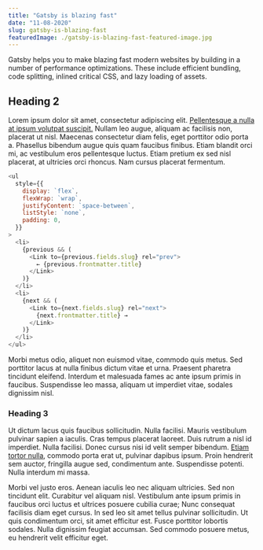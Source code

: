 ---
title: "Gatsby is blazing fast"
date: "11-08-2020"
slug: gatsby-is-blazing-fast
featuredImage: ./gatsby-is-blazing-fast-featured-image.jpg
---

Gatsby helps you to make blazing fast modern websites by building in a number of performance optimizations. These include efficient bundling, code splitting, inlined critical CSS, and lazy loading of assets.

## Heading 2

Lorem ipsum dolor sit amet, consectetur adipiscing elit. [Pellentesque a nulla at ipsum volutpat suscipit.]() Nullam leo augue, aliquam ac facilisis non, placerat ut nisl. Maecenas consectetur diam felis, eget porttitor odio porta a. Phasellus bibendum augue quis quam faucibus finibus. Etiam blandit orci mi, ac vestibulum eros pellentesque luctus. Etiam pretium ex sed nisl placerat, at ultricies orci rhoncus. Nam cursus placerat fermentum.

```js
<ul
  style={{
    display: `flex`,
    flexWrap: `wrap`,
    justifyContent: `space-between`,
    listStyle: `none`,
    padding: 0,
  }}
>
  <li>
    {previous && (
      <Link to={previous.fields.slug} rel="prev">
        ← {previous.frontmatter.title}
      </Link>
    )}
  </li>
  <li>
    {next && (
      <Link to={next.fields.slug} rel="next">
        {next.frontmatter.title} →
      </Link>
    )}
  </li>
</ul>
```

Morbi metus odio, aliquet non euismod vitae, commodo quis metus. Sed porttitor lacus at nulla finibus dictum vitae et urna. Praesent pharetra tincidunt eleifend. Interdum et malesuada fames ac ante ipsum primis in faucibus. Suspendisse leo massa, aliquam ut imperdiet vitae, sodales dignissim nisl.

### Heading 3

Ut dictum lacus quis faucibus sollicitudin. Nulla facilisi. Mauris vestibulum pulvinar sapien a iaculis. Cras tempus placerat laoreet. Duis rutrum a nisl id imperdiet. Nulla facilisi. Donec cursus nisi id velit semper bibendum. [Etiam tortor nulla](), commodo porta erat ut, pulvinar dapibus ipsum. Proin hendrerit sem auctor, fringilla augue sed, condimentum ante. Suspendisse potenti. Nulla interdum mi massa.

Morbi vel justo eros. Aenean iaculis leo nec aliquam ultricies. Sed non tincidunt elit. Curabitur vel aliquam nisl. Vestibulum ante ipsum primis in faucibus orci luctus et ultrices posuere cubilia curae; Nunc consequat facilisis diam eget cursus. In sed leo sit amet tellus pulvinar sollicitudin. Ut quis condimentum orci, sit amet efficitur est. Fusce porttitor lobortis sodales. Nulla dignissim feugiat accumsan. Sed commodo posuere metus, eu hendrerit velit efficitur eget.
